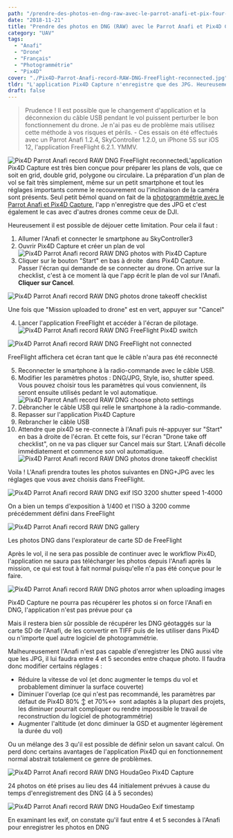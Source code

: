 ```yaml
---
path: "/prendre-des-photos-en-dng-raw-avec-le-parrot-anafi-et-pix-four-d-capture"
date: "2018-11-21"
title: "Prendre des photos en DNG (RAW) avec le Parrot Anafi et Pix4D Capture"
category: "UAV"
tags:
  - "Anafi"
  - "Drone"
  - "Français"
  - "Photogrammétrie"
  - "Pix4D"
cover: "./Pix4D-Parrot-Anafi-record-RAW-DNG-FreeFlight-reconnected.jpg"
tldr: "L'application Pix4D Capture n'enregistre que des JPG. Heureusement il est possible de déjouer cette limitation et d''enregistrer les photos en DNG (RAW). "
draft: false
---
```


> Prudence ! 
> Il est possible que le changement d'application et la déconnexion du câble USB pendant le vol puissent perturber le bon fonctionnement du drone. Je n'ai pas eu de problème mais utilisez cette méthode à vos risques et périls. - Ces essais on été effectués avec un Parrot Anafi 1.2.4, SkyController 1.2.0, un iPhone 5S sur iOS 12, l'application FreeFlight 6.2.1. YMMV.

![Pix4D Parrot Anafi record RAW DNG FreeFlight reconnected](./Pix4D-Parrot-Anafi-record-RAW-DNG-FreeFlight-reconnected-300x169.jpg)L'application Pix4D Capture est très bien conçue pour préparer les plans de vols, que ce soit en grid, double grid, polygone ou circulaire. La préparation d'un plan de vol se fait très simplement, même sur un petit smartphone et tout les réglages importants comme le recouvrement ou l'inclinaison de la caméra sont présents. Seul petit bémol quand on fait de la [photogrammétrie avec le Parrot Anafi et Pix4D Capture](/photogrammetrie-avec-le-parrot-anafi-et-pix-four-d-capture), l'app n'enregistre que des JPG et c'est également le cas avec d'autres drones comme ceux de DJI.

Heureusement il est possible de déjouer cette limitation. Pour cela il faut :

1. Allumer l'Anafi et connecter le smartphone au SkyController3
2. Ouvrir Pix4D Capture et créer un plan de vol![Pix4D Parrot Anafi record RAW DNG photos with Pix4D Capture](./Pix4D-Parrot-Anafi-record-RAW-DNG-photos-with-Pix4D-Capture-1030x580.jpg)
3. Cliquer sur le bouton "Start" en bas à droite  dans Pix4D Capture. Passer l'écran qui demande de se connecter au drone. On arrive sur la checklist, c'est à ce moment là que l'app écrit le plan de vol sur l'Anafi. **Cliquer sur Cancel**.
  
![Pix4D Parrot Anafi record RAW DNG photos drone takeoff checklist](./Pix4D-Parrot-Anafi-record-RAW-DNG-photos-drone-takeoff-checklist-1030x580.png)
<figcaption>Une fois que "Mission uploaded to drone" est en vert, appuyer sur "Cancel"</figcaption>

4. Lancer l'application FreeFlight et accéder à l'écran de pilotage.![Pix4D Parrot Anafi record RAW DNG FreeFlight Pix4D switch](./Pix4D-Parrot-Anafi-record-RAW-DNG-FreeFlight-Pix4D-switch-e1542816095332-1030x580.jpg)
  
![Pix4D Parrot Anafi record RAW DNG FreeFlight not connected](./Pix4D-Parrot-Anafi-record-RAW-DNG-FreeFlight-not-connected-1030x580.jpg)
<figcaption>FreeFlight affichera cet écran tant que le câble n'aura pas été reconnecté</figcaption>

5. Reconnecter le smartphone à la radio-commande avec le câble USB.
6. Modifier les paramètres photos : DNG/JPG, Style, iso, shutter speed. Vous pouvez choisir tous les paramètres qui vous conviennent, ils seront ensuite utilisés pedant le vol automatique.![Pix4D Parrot Anafi record RAW DNG choose photo settings](./Pix4D-Parrot-Anafi-record-RAW-DNG-choose-photo-settings-1030x580.jpg)
7. Débrancher le câble USB qui relie le smartphone à la radio-commande.
8. Repasser sur l'application Pix4D Capture
9. Rebrancher le câble USB
10. Attendre que pix4D se re-connecte à l'Anafi puis ré-appuyer sur "Start" en bas à droite de l'écran. Et cette fois, sur l'écran "Drone take off checklist", on ne va pas cliquer sur Cancel mais sur Start. L'Anafi décolle immédiatement et commence son vol automatique.![Pix4D Parrot Anafi record RAW DNG photos drone takeoff checklist](./Pix4D-Parrot-Anafi-record-RAW-DNG-photos-drone-takeoff-checklist-1030x580.png)

Voila ! L'Anafi prendra toutes les photos suivantes en DNG+JPG avec les réglages que vous avez choisis dans FreeFlight.

![Pix4D Parrot Anafi record RAW DNG exif ISO 3200 shutter speed 1-4000](./Pix4D-Parrot-Anafi-record-RAW-DNG-exif-ISO-3200-shutter-speed-1-4000.jpg)
<figcaption>On a bien un temps d'exposition à 1/400 et l'ISO à 3200 comme précédemment défini dans FreeFlight</figcaption>

![Pix4D Parrot Anafi record RAW DNG gallery](./Pix4D-Parrot-Anafi-record-RAW-DNG-gallery-1030x580.jpg)
<figcaption>Les photos DNG dans l'explorateur de carte SD de FreeFlight</figcaption>

Après le vol, il ne sera pas possible de continuer avec le workflow Pix4D, l'application ne saura pas télécharger les photos depuis l'Anafi après la mission, ce qui est tout à fait normal puisqu'elle n'a pas été conçue pour le faire.

![Pix4D Parrot Anafi record RAW DNG photos arror when uploading images](./Pix4D-Parrot-Anafi-record-RAW-DNG-photos-arror-when-uploading-images-1030x580.png)
<figcaption>Pix4D Capture ne pourra pas récupérer les photos si on force l'Anafi en DNG, l'application n'est pas prévue pour ça</figcaption>

Mais il restera bien sûr possible de récupérer les DNG géotaggés sur la carte SD de l'Anafi, de les convertir en TIFF puis de les utiliser dans Pix4D ou n'importe quel autre logiciel de photogrammétrie.

Malheureusement l'Anafi n'est pas capable d'enregistrer les DNG aussi vite que les JPG, il lui faudra entre 4 et 5 secondes entre chaque photo. Il faudra donc modifier certains réglages :

- Réduire la vitesse de vol (et donc augmenter le temps du vol et probablement diminuer la surface couverte)
- Diminuer l'overlap (ce qui n'est pas recommandé, les paramètres par défaut de Pix4D 80% ↕ et 70%↔  sont adaptés à la plupart des projets, les diminuer pourrait compliquer ou rendre impossible le travail de reconstruction du logiciel de photogrammétrie)
- Augmenter l'altitude (et donc diminuer la GSD et augmenter légèrement la durée du vol)

Ou un mélange des 3 qu'il est possible de définir selon un savant calcul. On perd donc certains avantages de l'application Pix4D qui en fonctionnement normal abstrait totalement ce genre de problèmes.

![Pix4D Parrot Anafi record RAW DNG HoudaGeo Pix4D Capture](./Pix4D-Parrot-Anafi-record-RAW-DNG-HoudaGeo-Pix4D-Capture.jpg)
<figcaption>24 photos on été prises au lieu des 44 initialement prévues à cause du temps d'enregistrement des DNG (4 à 5 secondes)</figcaption>

![Pix4D Parrot Anafi record RAW DNG HoudaGeo Exif timestamp](./Pix4D-Parrot-Anafi-record-RAW-DNG-HoudaGeo-Exif-timestamp-1030x680.jpg)
<figcaption>En examinant les exif, on constate qu'il faut entre 4 et 5 secondes à l'Anafi pour enregistrer les photos en DNG</figcaption>
